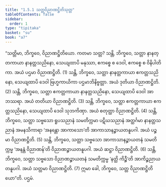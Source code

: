 ```yaml
---
title: "1.5.1 သတ္တဝိညာဏဋ္ဌိတိသုတ္တ"
tableOfContents: false
sidebar:
  order: 1
type: "tipitaka"
basket: "su"
book: "a7"
---
```



<DynamicBreadcrumb />

<Division number="44" book="a7" e="ch" v="16" p="427">

<Paragraph number="226" book="a7">
“သတ္တိမာ, ဘိက္ခဝေ, ဝိညာဏဋ္ဌိတိယော. ကတမာ သတ္တ? သန္တိ, ဘိက္ခဝေ, သတ္တာ နာနတ္တကာယာ နာနတ္တသညိနော, သေယျထာပိ မနုဿာ, ဧကစ္စေ စ ဒေဝါ, ဧကစ္စေ စ ဝိနိပါတိကာ. အယံ ပဌမာ ဝိညာဏဋ္ဌိတိ. (1)
</Paragraph>

<Paragraph number="227" book="a7">
သန္တိ, ဘိက္ခဝေ, သတ္တာ နာနတ္တကာယာ ဧကတ္တသညိနော, သေယျထာပိ ဒေဝါ ဗြဟ္မကာယိကာ ပဌမာဘိနိဗ္ဗတ္တာ. အယံ ဒုတိယာ ဝိညာဏဋ္ဌိတိ. (2)
</Paragraph>

<Paragraph number="228" book="a7">
သန္တိ, ဘိက္ခဝေ, သတ္တာ ဧကတ္တကာယာ နာနတ္တသညိနော, သေယျထာပိ ဒေဝါ အာဘဿရာ. အယံ တတိယာ ဝိညာဏဋ္ဌိတိ. (3)
</Paragraph>

<Paragraph number="229" book="a7">
သန္တိ, ဘိက္ခဝေ, သတ္တာ ဧကတ္တကာယာ ဧကတ္တသညိနော, သေယျထာပိ ဒေဝါ သုဘကိဏှာ. အယံ စတုတ္ထာ ဝိညာဏဋ္ဌိတိ. (4)
</Paragraph>

<Paragraph number="230" book="a7">
သန္တိ, ဘိက္ခဝေ, သတ္တာ သဗ္ဗသော ရူပသညာနံ သမတိက္ကမာ ပဋိဃသညာနံ အတ္ထင်္ဂမာ နာနတ္တသညာနံ အမနသိကာရာ ‘အနန္တော အာကာသော’တိ အာကာသာနဉ္စာယတနူပဂါ. အယံ ပဉ္စမာ ဝိညာဏဋ္ဌိတိ. (5)
</Paragraph>

<Paragraph number="231" book="a7">
သန္တိ, ဘိက္ခဝေ, သတ္တာ သဗ္ဗသော အာကာသာနဉ္စာယတနံ သမတိက္ကမ္မ ‘အနန္တံ ဝိညာဏန်’တိ ဝိညာဏဉ္စာယတနူပဂါ. အယံ ဆဋ္ဌာ ဝိညာဏဋ္ဌိတိ. (6)
</Paragraph>

<Paragraph number="232" book="a7">
သန္တိ, ဘိက္ခဝေ, သတ္တာ သဗ္ဗသော ဝိညာဏဉ္စာယတနံ သမတိက္ကမ္မ ‘နတ္ထိ ကိဉ္စီ’တိ အာကိဉ္စညာယတနူပဂါ. အယံ သတ္တမာ ဝိညာဏဋ္ဌိတိ. (7)
</Paragraph>

<Paragraph number="233" book="a7">
ဣမာ ခေါ, ဘိက္ခဝေ, သတ္တ ဝိညာဏဋ္ဌိတိယော”တိ.

</Paragraph>
</Division>

<Paragraph number="234" type="center" book="a7">
ပဌမံ.
</Paragraph>
